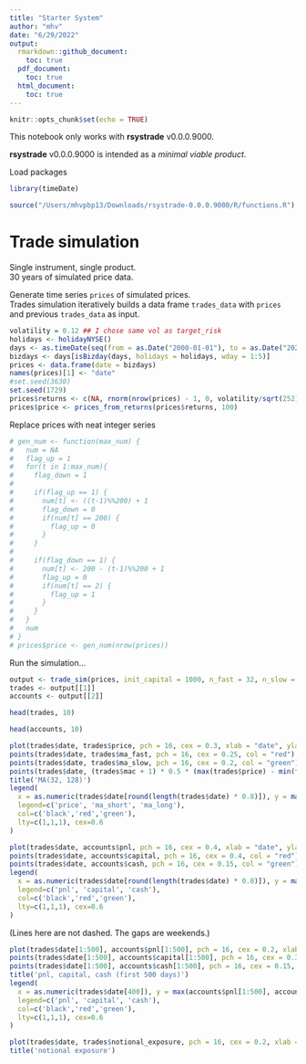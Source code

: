 ```yaml
---
title: "Starter System"
author: "mhv"
date: "6/29/2022"
output: 
  rmarkdown::github_document:
    toc: true
  pdf_document:
    toc: true
  html_document:
    toc: true
---
```


```r
knitr::opts_chunk$set(echo = TRUE)
```

This notebook only works with **rsystrade** v0.0.0.9000.

**rsystrade** v0.0.0.9000 is intended as a *minimal viable product*.

Load packages
```r
library(timeDate)
```

```r
source("/Users/mhvpbp13/Downloads/rsystrade-0.0.0.9000/R/functions.R")
```


# Trade simulation

Single instrument, single product.  
30 years of simulated price data.

Generate time series `prices` of simulated prices.  
Trades simulation iteratively builds a data frame `trades_data` with `prices` and previous `trades_data` as input.

```r
volatility = 0.12 ## I chose same vol as target_risk
holidays <- holidayNYSE()
days <- as.timeDate(seq(from = as.Date("2000-01-01"), to = as.Date("2021-12-31"), by = "day"))
bizdays <- days[isBizday(days, holidays = holidays, wday = 1:5)]
prices <- data.frame(date = bizdays)
names(prices)[1] <- "date"
#set.seed(3630)
set.seed(1729)
prices$returns <- c(NA, rnorm(nrow(prices) - 1, 0, volatility/sqrt(252)))
prices$price <- prices_from_returns(prices$returns, 100)
```

Replace prices with neat integer series
```r
# gen_num <- function(max_num) {
#   num = NA
#   flag_up = 1
#   for(t in 1:max_num){
#     flag_down = 1
#     
#     if(flag_up == 1) {
#       num[t] <- ((t-1)%%200) + 1
#       flag_down = 0
#       if(num[t] == 200) {
#         flag_up = 0
#       }
#     }
#     
#     if(flag_down == 1) {
#       num[t] <- 200 - (t-1)%%200 + 1
#       flag_up = 0
#       if(num[t] == 2) {
#         flag_up = 1
#       }
#     }
#   }
#   num
# }
# prices$price <- gen_num(nrow(prices))
```


Run the simulation...
```r
output <- trade_sim(prices, init_capital = 1000, n_fast = 32, n_slow = 128, risk_target = 0.12, stop_loss_fraction = 0.5)
trades <- output[[1]]
accounts <- output[[2]]
```


```r
head(trades, 10)
```

```r
head(accounts, 10)
```


```r
plot(trades$date, trades$price, pch = 16, cex = 0.3, xlab = "date", ylab = "dollars")
points(trades$date, trades$ma_fast, pch = 16, cex = 0.25, col = "red")
points(trades$date, trades$ma_slow, pch = 16, cex = 0.2, col = "green")
points(trades$date, (trades$mac + 1) * 0.5 * (max(trades$price) - min(trades$price)) + min(trades$price), pch = 16, cex = 0.2, col = "gray")
title('MA(32, 128)')
legend(
  x = as.numeric(trades$date[round(length(trades$date) * 0.8)]), y = max(trades$price) * 0.9,  
  legend=c('price', 'ma_short', 'ma_long'), 
  col=c('black','red','green'), 
  lty=c(1,1,1), cex=0.6
)
```

```r
plot(trades$date, accounts$pnl, pch = 16, cex = 0.4, xlab = "date", ylab = "dollars", ylim = c(min(c(accounts$pnl, accounts$capital, accounts$cash)), max(c(accounts$pnl, accounts$capital, accounts$cash))))
points(trades$date, accounts$capital, pch = 16, cex = 0.4, col = "red")
points(trades$date, accounts$cash, pch = 16, cex = 0.15, col = "green")
legend(
  x = as.numeric(trades$date[round(length(trades$date) * 0.8)]), y = max(c(accounts$pnl, accounts$capital, accounts$cash)) * 0.9, 
  legend=c('pnl', 'capital', 'cash'), 
  col=c('black','red','green'), 
  lty=c(1,1,1), cex=0.6
)
```

(Lines here are not dashed. The gaps are weekends.)
```r
plot(trades$date[1:500], accounts$pnl[1:500], pch = 16, cex = 0.2, xlab = "date", ylab = "dollars", ylim = c(min(accounts$pnl[1:500], accounts$capital[1:500], accounts$cash[1:500]), max(accounts$pnl[1:500], accounts$capital[1:500], accounts$cash[1:500])))
points(trades$date[1:500], accounts$capital[1:500], pch = 16, cex = 0.3, col = "red")
points(trades$date[1:500], accounts$cash[1:500], pch = 16, cex = 0.15, col = "green")
title('pnl, capital, cash (first 500 days)')
legend(
  x = as.numeric(trades$date[400]), y = max(accounts$pnl[1:500], accounts$capital[1:500], accounts$cash[1:500]) * 0.9,  
  legend=c('pnl', 'capital', 'cash'), 
  col=c('black','red','green'), 
  lty=c(1,1,1), cex=0.6
)
```
```r
plot(trades$date, trades$notional_exposure, pch = 16, cex = 0.2, xlab = "date", ylab = "dollars")
title('notional exposure')
```

